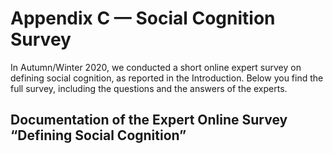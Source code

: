# Appendix C — Social Cognition Survey {-#appendixC}

In Autumn/Winter 2020, we conducted a short online expert survey on defining social cognition, as reported in the Introduction. Below you find the full survey, including the questions and the answers of the experts.

## Documentation of the Expert Online Survey “Defining Social Cognition” {-#social-cognition-survey}
\begin{minipage}{\textwidth}
\includepdf[pages={1}, scale=0.85, offset=0 -1cm, pagecommand={}]{../supplements/social_cognition_survey.pdf}
\end{minipage}

\includepdf[pages={2-}, scale=0.85, pagecommand={}]{../supplements/social_cognition_survey.pdf}

\newpage